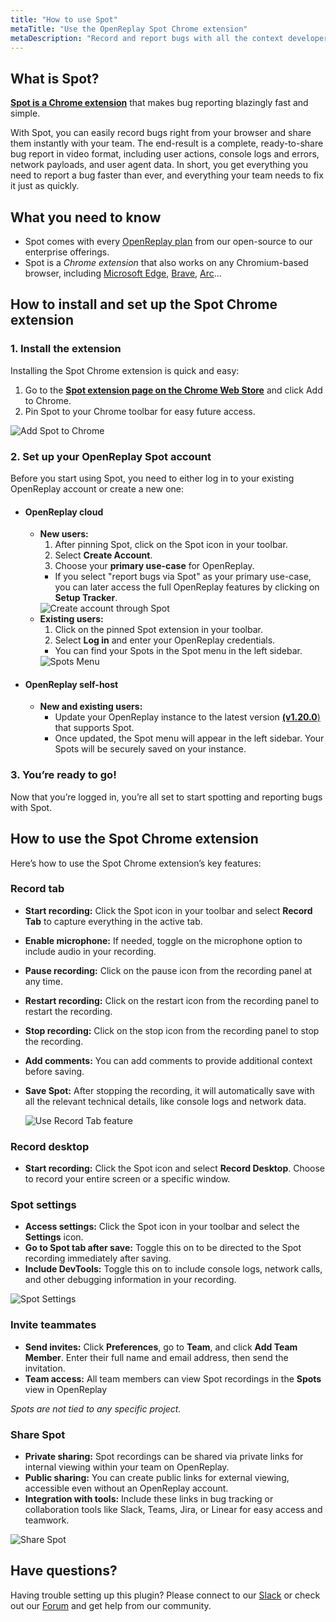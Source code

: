 ```yaml
---
title: "How to use Spot"
metaTitle: "Use the OpenReplay Spot Chrome extension"
metaDescription: "Record and report bugs with all the context developers need to fix them."
---
```



<YoutubeVideo title="Watch how to get started with Spot"
  description="Watch this quick video to start using Spot and report bugs faster than ever!"
  videoURL="https://youtu.be/n4rsAjWLv60"
/>

## What is Spot?

[**Spot is a Chrome extension**](https://chromewebstore.google.com/detail/openreplay-spot-record-re/ckigbicapkkgfomcfmcbaaplllopgbid) that makes bug reporting blazingly fast and simple. 

With Spot, you can easily record bugs right from your browser and share them instantly with your team. The end-result is a complete, ready-to-share bug report in video format, including user actions, console logs and errors, network payloads, and user agent data. In short, you get everything you need to report a bug faster than ever, and everything your team needs to fix it just as quickly.


## What you need to know

- Spot comes with every [OpenReplay plan](https://www.openreplay.com/pricing.html) from our open-source to our enterprise offerings.
- Spot is a *Chrome extension* that also works on any Chromium-based browser, including [Microsoft Edge](https://www.microsoft.com/en-us/edge), [Brave](https://brave.com/), [Arc](https://arc.net/)...

## How to install and set up the Spot Chrome extension

### 1. Install the extension

Installing the Spot Chrome extension is quick and easy:

1. Go to the [**Spot extension page on the Chrome Web Store**](https://chromewebstore.google.com/detail/openreplay-spot-record-re/ckigbicapkkgfomcfmcbaaplllopgbid) and click Add to Chrome.
2. Pin Spot to your Chrome toolbar for easy future access.

<div style={{ display: 'flex', justifyContent: 'center', alignItems: 'center' }}>
  <img src="./images/spot/add_to_chrome.gif" alt="Add Spot to Chrome" style={{ width: '600px', height: 'auto' }} />
</div>


### 2. Set up your OpenReplay Spot account

Before you start using Spot, you need to either log in to your existing OpenReplay account or create a new one:

- #### OpenReplay cloud
    - **New users:**
        1. After pinning Spot, click on the Spot icon in your toolbar.
        2. Select **Create Account**.
        3. Choose your **primary use-case** for OpenReplay.
        - If you select "report bugs via Spot" as your primary use-case, you can later access the full OpenReplay features by clicking on **Setup Tracker**.
        <div style={{ display: 'flex', justifyContent: 'center', alignItems: 'center' }}>
          <img src="./images/spot/create_account.gif" alt="Create account through Spot" style={{ width: '600px', height: 'auto' }} />
        </div>
    - **Existing users:**
        1. Click on the pinned Spot extension in your toolbar.
        2. Select **Log in** and enter your OpenReplay credentials.
        - You can find your Spots in the Spot menu in the left sidebar.
        <div style={{ display: 'flex', justifyContent: 'center', alignItems: 'center' }}>
          <img src="./images/spot/spots_menu.gif" alt="Spots Menu" style={{ width: '600px', height: 'auto' }} />
        </div>
- #### OpenReplay self-host 
    - **New and existing users:**
        - Update your OpenReplay instance to the latest version [**(v1.20.0**)](https://github.com/openreplay/openreplay/releases/tag/v1.20.0) that supports Spot.
        - Once updated, the Spot menu will appear in the left sidebar. Your Spots will be securely saved on your instance.

### 3. You’re ready to go!

Now that you’re logged in, you’re all set to start spotting and reporting bugs with Spot.

## How to use the Spot Chrome extension

Here’s how to use the Spot Chrome extension’s key features:

### Record tab

- **Start recording:** Click the Spot icon in your toolbar and select **Record Tab** to capture everything in the active tab.
- **Enable microphone:** If needed, toggle on the microphone option to include audio in your recording.
- **Pause recording:** Click on the pause icon from the recording panel at any time.
- **Restart recording:** Click on the restart icon from the recording panel to restart the recording.
- **Stop recording:** Click on the stop icon from the recording panel to stop the recording.
- **Add comments:** You can add comments to provide additional context before saving.
- **Save Spot:**  After stopping the recording, it will automatically save with all the relevant technical details, like console logs and network data.

  <div style={{ display: 'flex', justifyContent: 'center', alignItems: 'center' }}> 
    <img src="./images/spot/record_tab.gif" alt="Use Record Tab feature" style={{ width: '600px', height: 'auto' }} />
  </div>

### Record desktop

- **Start recording:** Click the Spot icon and select **Record Desktop**. Choose to record your entire screen or a specific window.

### Spot settings

- **Access settings:** Click the Spot icon in your toolbar and select the **Settings** icon.
- **Go to Spot tab after save:** Toggle this on to be directed to the Spot recording immediately after saving.
- **Include DevTools:** Toggle this on to include console logs, network calls, and other debugging information in your recording.

<div style={{ display: 'flex', justifyContent: 'center', alignItems: 'center' }}>
  <img src="./images/spot/spot_settings.gif" alt="Spot Settings" style={{ width: '400px', height: 'auto' }} />
</div>

### Invite teammates

- **Send invites:** Click **Preferences**, go to **Team**, and click **Add Team Member**. Enter their full name and email address, then send the invitation.
- **Team access:** All team members can view Spot recordings in the **Spots** view in OpenReplay

*Spots are not tied to any specific project.*

### Share Spot

- **Private sharing:** Spot recordings can be shared via private links for internal viewing within your team on OpenReplay.
- **Public sharing:** You can create public links for external viewing, accessible even without an OpenReplay account.
- **Integration with tools:** Include these links in bug tracking or collaboration tools like Slack, Teams, Jira, or Linear for easy access and teamwork.

<div style={{ display: 'flex', justifyContent: 'center', alignItems: 'center' }}>
  <img src="./images/spot/share_spot.gif" alt="Share Spot" style={{ width: '600px', height: 'auto' }} />
</div>

## Have questions?

Having trouble setting up this plugin? Please connect to our [Slack](https://slack.openreplay.com) or check out our [Forum](https://forum.openreplay.com) and get help from our community.